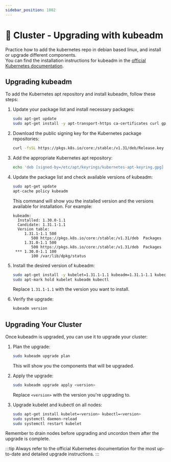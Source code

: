 ```yaml
---
sidebar_position: 1002
---
```


# 🏢 Cluster - Upgrading with kubeadm

Practice how to add the kubernetes repo in debian based linux, and install or upgrade different components. <br/>
You can find the installation instructions for kubeadm in the [official Kubernetes documentation](https://kubernetes.io/docs/setup/production-environment/tools/kubeadm/install-kubeadm/#installing-kubeadm-kubelet-and-kubectl).


## Upgrading kubeadm


To add the Kubernetes apt repository and install kubeadm, follow these steps:

1. Update your package list and install necessary packages:
   ```bash
   sudo apt-get update
   sudo apt-get install -y apt-transport-https ca-certificates curl gpg
   ```

2. Download the public signing key for the Kubernetes package repositories:
   ```bash
   curl -fsSL https://pkgs.k8s.io/core:/stable:/v1.31/deb/Release.key | sudo gpg --dearmor -o /etc/apt/keyrings/kubernetes-apt-keyring.gpg
   ```

3. Add the appropriate Kubernetes apt repository:
   ```bash
   echo 'deb [signed-by=/etc/apt/keyrings/kubernetes-apt-keyring.gpg] https://pkgs.k8s.io/core:/stable:/v1.31/deb/ /' | sudo tee /etc/apt/sources.list.d/kubernetes.list
   ```

4. Update the package list and check available versions of kubeadm:
   ```bash
   sudo apt-get update
   apt-cache policy kubeadm
   ```

   This command will show you the installed version and the versions available for installation. For example:

   ```
   kubeadm:
     Installed: 1.30.0-1.1
     Candidate: 1.31.1-1.1
     Version table:
        1.31.1-1.1 500
           500 https://pkgs.k8s.io/core:/stable:/v1.31/deb  Packages
        1.31.0-1.1 500
           500 https://pkgs.k8s.io/core:/stable:/v1.31/deb  Packages
    *** 1.30.0-1.1 100
           100 /var/lib/dpkg/status
   ```

5. Install the desired version of kubeadm:
   ```bash
   sudo apt-get install -y kubelet=1.31.1-1.1 kubeadm=1.31.1-1.1 kubectl=1.31.1-1.1
   sudo apt-mark hold kubelet kubeadm kubectl
   ```

   Replace `1.31.1-1.1` with the version you want to install.

6. Verify the upgrade:
   ```bash
   kubeadm version
   ```

## Upgrading Your Cluster

Once kubeadm is upgraded, you can use it to upgrade your cluster:

1. Plan the upgrade:
   ```bash
   sudo kubeadm upgrade plan
   ```
   This will show you the components that will be upgraded.

2. Apply the upgrade:
   ```bash
   sudo kubeadm upgrade apply <version>
   ```
   Replace `<version>` with the version you're upgrading to.

3. Upgrade kubelet and kubectl on all nodes:
   ```bash
   sudo apt-get install kubelet=<version> kubectl=<version>
   sudo systemctl daemon-reload
   sudo systemctl restart kubelet
   ```

Remember to drain nodes before upgrading and uncordon them after the upgrade is complete.

:::tip
Always refer to the official Kubernetes documentation for the most up-to-date and detailed upgrade instructions.
:::
